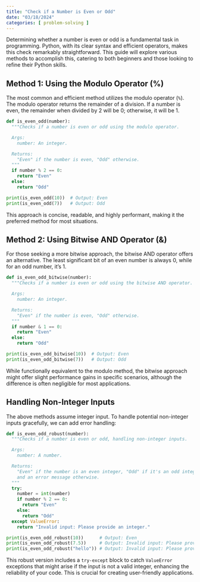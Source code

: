 ```yaml
---
title: "Check if a Number is Even or Odd"
date: "03/18/2024"
categories: [ problem-solving ]
---
```



Determining whether a number is even or odd is a fundamental task in programming.  Python, with its clear syntax and efficient operators, makes this check remarkably straightforward. This guide will explore various methods to accomplish this, catering to both beginners and those looking to refine their Python skills.


## Method 1: Using the Modulo Operator (%)

The most common and efficient method utilizes the modulo operator (`%`). The modulo operator returns the remainder of a division. If a number is even, the remainder when divided by 2 will be 0; otherwise, it will be 1.

```python
def is_even_odd(number):
  """Checks if a number is even or odd using the modulo operator.

  Args:
    number: An integer.

  Returns:
    "Even" if the number is even, "Odd" otherwise.
  """
  if number % 2 == 0:
    return "Even"
  else:
    return "Odd"

print(is_even_odd(10))  # Output: Even
print(is_even_odd(7))   # Output: Odd
```

This approach is concise, readable, and highly performant, making it the preferred method for most situations.


## Method 2: Using Bitwise AND Operator (&)

For those seeking a more bitwise approach, the bitwise AND operator offers an alternative.  The least significant bit of an even number is always 0, while for an odd number, it's 1.

```python
def is_even_odd_bitwise(number):
  """Checks if a number is even or odd using the bitwise AND operator.

  Args:
    number: An integer.

  Returns:
    "Even" if the number is even, "Odd" otherwise.
  """
  if number & 1 == 0:
    return "Even"
  else:
    return "Odd"

print(is_even_odd_bitwise(10))  # Output: Even
print(is_even_odd_bitwise(7))   # Output: Odd
```

While functionally equivalent to the modulo method, the bitwise approach might offer slight performance gains in specific scenarios, although the difference is often negligible for most applications.


## Handling Non-Integer Inputs

The above methods assume integer input.  To handle potential non-integer inputs gracefully, we can add error handling:

```python
def is_even_odd_robust(number):
  """Checks if a number is even or odd, handling non-integer inputs.

  Args:
    number: A number.

  Returns:
    "Even" if the number is an even integer, "Odd" if it's an odd integer,
    and an error message otherwise.
  """
  try:
    number = int(number)
    if number % 2 == 0:
      return "Even"
    else:
      return "Odd"
  except ValueError:
    return "Invalid input: Please provide an integer."

print(is_even_odd_robust(10))      # Output: Even
print(is_even_odd_robust(7.5))     # Output: Invalid input: Please provide an integer.
print(is_even_odd_robust("hello")) # Output: Invalid input: Please provide an integer.

```

This robust version includes a `try-except` block to catch `ValueError` exceptions that might arise if the input is not a valid integer, enhancing the reliability of your code.  This is crucial for creating user-friendly applications.

